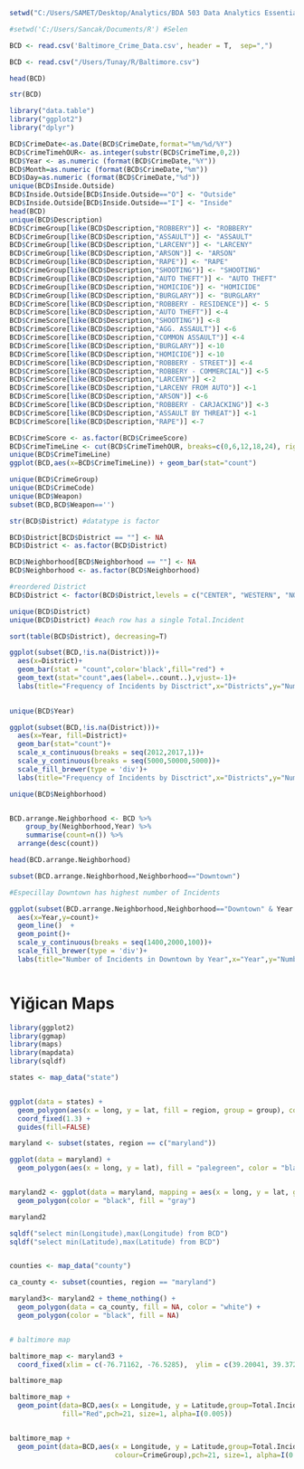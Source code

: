  

```r
setwd("C:/Users/SAMET/Desktop/Analytics/BDA 503 Data Analytics Essentials/Project") #Samet

#setwd('C:/Users/Sancak/Documents/R') #Selen

BCD <- read.csv('Baltimore_Crime_Data.csv', header = T,  sep=",")

BCD <- read.csv("/Users/Tunay/R/Baltimore.csv")

head(BCD)
```

```r
str(BCD)
```

```r
library("data.table")
library("ggplot2")
library("dplyr")

BCD$CrimeDate<-as.Date(BCD$CrimeDate,format="%m/%d/%Y")
BCD$CrimeTimehOUR<- as.integer(substr(BCD$CrimeTime,0,2))
BCD$Year <- as.numeric (format(BCD$CrimeDate,"%Y"))
BCD$Month=as.numeric (format(BCD$CrimeDate,"%m"))
BCD$Day=as.numeric (format(BCD$CrimeDate,"%d"))
unique(BCD$Inside.Outside)
BCD$Inside.Outside[BCD$Inside.Outside=="O"] <- "Outside"
BCD$Inside.Outside[BCD$Inside.Outside=="I"] <- "Inside"
head(BCD)
unique(BCD$Description)
BCD$CrimeGroup[like(BCD$Description,"ROBBERY")] <- "ROBBERY"
BCD$CrimeGroup[like(BCD$Description,"ASSAULT")] <- "ASSAULT"
BCD$CrimeGroup[like(BCD$Description,"LARCENY")] <- "LARCENY"
BCD$CrimeGroup[like(BCD$Description,"ARSON")] <- "ARSON"
BCD$CrimeGroup[like(BCD$Description,"RAPE")] <- "RAPE"
BCD$CrimeGroup[like(BCD$Description,"SHOOTING")] <- "SHOOTING"
BCD$CrimeGroup[like(BCD$Description,"AUTO THEFT")] <- "AUTO THEFT"
BCD$CrimeGroup[like(BCD$Description,"HOMICIDE")] <- "HOMICIDE"
BCD$CrimeGroup[like(BCD$Description,"BURGLARY")] <- "BURGLARY"
BCD$CrimeScore[like(BCD$Description,"ROBBERY - RESIDENCE")] <- 5 
BCD$CrimeScore[like(BCD$Description,"AUTO THEFT")] <-4
BCD$CrimeScore[like(BCD$Description,"SHOOTING")] <-8
BCD$CrimeScore[like(BCD$Description,"AGG. ASSAULT")] <-6
BCD$CrimeScore[like(BCD$Description,"COMMON ASSAULT")] <-4
BCD$CrimeScore[like(BCD$Description,"BURGLARY")] <-10
BCD$CrimeScore[like(BCD$Description,"HOMICIDE")] <-10
BCD$CrimeScore[like(BCD$Description,"ROBBERY - STREET")] <-4
BCD$CrimeScore[like(BCD$Description,"ROBBERY - COMMERCIAL")] <-5
BCD$CrimeScore[like(BCD$Description,"LARCENY")] <-2
BCD$CrimeScore[like(BCD$Description,"LARCENY FROM AUTO")] <-1
BCD$CrimeScore[like(BCD$Description,"ARSON")] <-6
BCD$CrimeScore[like(BCD$Description,"ROBBERY - CARJACKING")] <-3
BCD$CrimeScore[like(BCD$Description,"ASSAULT BY THREAT")] <-1
BCD$CrimeScore[like(BCD$Description,"RAPE")] <-7

BCD$CrimeScore <- as.factor(BCD$CrimeeScore)
BCD$CrimeTimeLine <- cut(BCD$CrimeTimehOUR, breaks=c(0,6,12,18,24), right=TRUE)
unique(BCD$CrimeTimeLine)
ggplot(BCD,aes(x=BCD$CrimeTimeLine)) + geom_bar(stat="count") 

unique(BCD$CrimeGroup)
unique(BCD$CrimeCode)
unique(BCD$Weapon)
subset(BCD,BCD$Weapon=='')
```

```r
str(BCD$District) #datatype is factor

BCD$District[BCD$District == ""] <- NA
BCD$District <- as.factor(BCD$District)

BCD$Neighborhood[BCD$Neighborhood == ""] <- NA
BCD$Neighborhood <- as.factor(BCD$Neighborhood)

#reordered District 
BCD$District <- factor(BCD$District,levels = c("CENTER", "WESTERN", "NORTHWESTERN", "NORTHERN", "NORTHEASTERN", "EASTERN","SOUTHEASTERN","SOUTHERN","SOUTHWESTERN"))

unique(BCD$District)
unique(BCD$District) #each row has a single Total.Incident

sort(table(BCD$District), decreasing=T)

ggplot(subset(BCD,!is.na(District)))+
  aes(x=District)+
  geom_bar(stat = "count",color='black',fill="red") + 
  geom_text(stat="count",aes(label=..count..),vjust=-1)+
  labs(title="Frequency of Incidents by Disctrict",x="Districts",y="Number of Incidents")
  
```


```r

unique(BCD$Year)

ggplot(subset(BCD,!is.na(District)))+
  aes(x=Year, fill=District)+
  geom_bar(stat="count")+
  scale_x_continuous(breaks = seq(2012,2017,1))+
  scale_y_continuous(breaks = seq(5000,50000,5000))+
  scale_fill_brewer(type = 'div')+
  labs(title="Frequency of Incidents by Disctrict",x="Districts",y="Number of Incidents")

```

```r
unique(BCD$Neighborhood)


BCD.arrange.Neighborhood <- BCD %>%
    group_by(Neighborhood,Year) %>%
    summarise(count=n()) %>%
  arrange(desc(count))

head(BCD.arrange.Neighborhood)

subset(BCD.arrange.Neighborhood,Neighborhood=="Downtown")

#Especillay Downtown has highest number of Incidents

ggplot(subset(BCD.arrange.Neighborhood,Neighborhood=="Downtown" & Year!=2017))+
  aes(x=Year,y=count)+
  geom_line()  +
  geom_point()+
  scale_y_continuous(breaks = seq(1400,2000,100))+
  scale_fill_brewer(type = 'div')+
  labs(title="Number of Incidents in Downtown by Year",x="Year",y="Number of Incidents")



```

# Yiğican Maps

```r

library(ggplot2)
library(ggmap)
library(maps)
library(mapdata)
library(sqldf)

states <- map_data("state")


ggplot(data = states) + 
  geom_polygon(aes(x = long, y = lat, fill = region, group = group), color = "white") + 
  coord_fixed(1.3) +
  guides(fill=FALSE)

maryland <- subset(states, region == c("maryland"))

ggplot(data = maryland) + 
  geom_polygon(aes(x = long, y = lat), fill = "palegreen", color = "black") 


maryland2 <- ggplot(data = maryland, mapping = aes(x = long, y = lat, group = group)) + coord_fixed(1.3) + 
  geom_polygon(color = "black", fill = "gray")

maryland2

sqldf("select min(Longitude),max(Longitude) from BCD")
sqldf("select min(Latitude),max(Latitude) from BCD")


counties <- map_data("county")

ca_county <- subset(counties, region == "maryland")

maryland3<- maryland2 + theme_nothing() + 
  geom_polygon(data = ca_county, fill = NA, color = "white") +
  geom_polygon(color = "black", fill = NA)


# baltimore map

baltimore_map <- maryland3 + 
  coord_fixed(xlim = c(-76.71162, -76.5285),  ylim = c(39.20041, 39.37293) )

baltimore_map

baltimore_map +
  geom_point(data=BCD,aes(x = Longitude, y = Latitude,group=Total.Incidents),colour = 'Red',
             fill="Red",pch=21, size=1, alpha=I(0.005))


baltimore_map +
  geom_point(data=BCD,aes(x = Longitude, y = Latitude,group=Total.Incidents, 
                          colour=CrimeGroup),pch=21, size=1, alpha=I(0.5)) 
  

```




